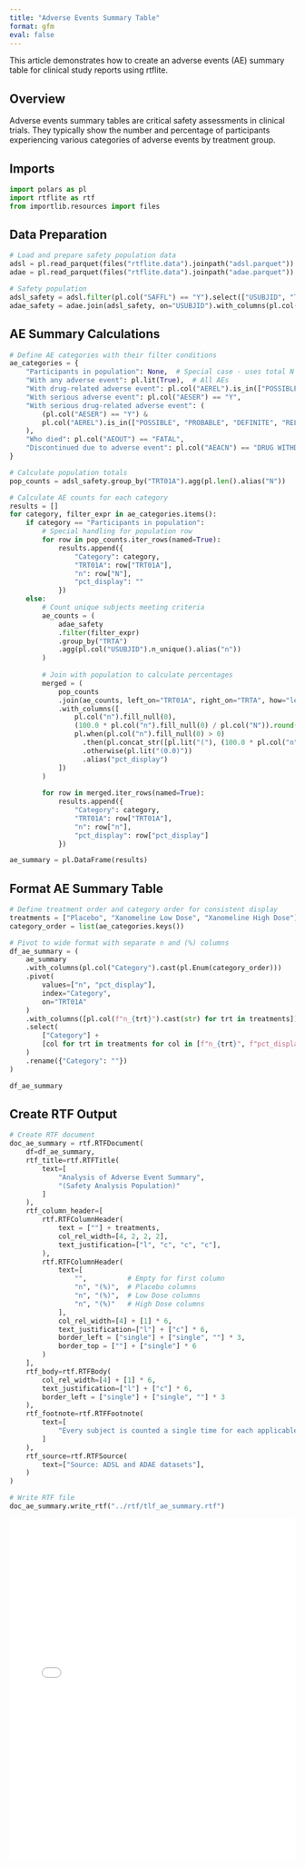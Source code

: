 ```yaml
---
title: "Adverse Events Summary Table"
format: gfm
eval: false
---
```


<!-- `.md` and `.py` files are generated from the `.qmd` file. Please edit that file. -->

This article demonstrates how to create an adverse events (AE) summary table for clinical study reports using rtflite.

## Overview

Adverse events summary tables are critical safety assessments in clinical trials. 
They typically show the number and percentage of participants experiencing 
various categories of adverse events by treatment group.

## Imports

```python
import polars as pl
import rtflite as rtf
from importlib.resources import files
```

## Data Preparation

```python
# Load and prepare safety population data
adsl = pl.read_parquet(files("rtflite.data").joinpath("adsl.parquet"))
adae = pl.read_parquet(files("rtflite.data").joinpath("adae.parquet"))

# Safety population 
adsl_safety = adsl.filter(pl.col("SAFFL") == "Y").select(["USUBJID", "TRT01A"])
adae_safety = adae.join(adsl_safety, on="USUBJID").with_columns(pl.col("TRT01A").alias("TRTA"))
```

## AE Summary Calculations

```python
# Define AE categories with their filter conditions
ae_categories = {
    "Participants in population": None,  # Special case - uses total N
    "With any adverse event": pl.lit(True),  # All AEs
    "With drug-related adverse event": pl.col("AEREL").is_in(["POSSIBLE", "PROBABLE", "DEFINITE", "RELATED"]),
    "With serious adverse event": pl.col("AESER") == "Y",
    "With serious drug-related adverse event": (
        (pl.col("AESER") == "Y") & 
        pl.col("AEREL").is_in(["POSSIBLE", "PROBABLE", "DEFINITE", "RELATED"])
    ),
    "Who died": pl.col("AEOUT") == "FATAL",
    "Discontinued due to adverse event": pl.col("AEACN") == "DRUG WITHDRAWN"
}

# Calculate population totals
pop_counts = adsl_safety.group_by("TRT01A").agg(pl.len().alias("N"))

# Calculate AE counts for each category
results = []
for category, filter_expr in ae_categories.items():
    if category == "Participants in population":
        # Special handling for population row
        for row in pop_counts.iter_rows(named=True):
            results.append({
                "Category": category,
                "TRT01A": row["TRT01A"],
                "n": row["N"],
                "pct_display": ""
            })
    else:
        # Count unique subjects meeting criteria
        ae_counts = (
            adae_safety
            .filter(filter_expr)
            .group_by("TRTA")
            .agg(pl.col("USUBJID").n_unique().alias("n"))
        )
        
        # Join with population to calculate percentages
        merged = (
            pop_counts
            .join(ae_counts, left_on="TRT01A", right_on="TRTA", how="left")
            .with_columns([
                pl.col("n").fill_null(0),
                (100.0 * pl.col("n").fill_null(0) / pl.col("N")).round(1).alias("pct"),
                pl.when(pl.col("n").fill_null(0) > 0)
                  .then(pl.concat_str([pl.lit("("), (100.0 * pl.col("n").fill_null(0) / pl.col("N")).round(1).cast(str), pl.lit(")")]))
                  .otherwise(pl.lit("(0.0)"))
                  .alias("pct_display")
            ])
        )
        
        for row in merged.iter_rows(named=True):
            results.append({
                "Category": category,
                "TRT01A": row["TRT01A"],
                "n": row["n"],
                "pct_display": row["pct_display"]
            })

ae_summary = pl.DataFrame(results)
```

## Format AE Summary Table

```python
# Define treatment order and category order for consistent display
treatments = ["Placebo", "Xanomeline Low Dose", "Xanomeline High Dose"]
category_order = list(ae_categories.keys())

# Pivot to wide format with separate n and (%) columns
df_ae_summary = (
    ae_summary
    .with_columns(pl.col("Category").cast(pl.Enum(category_order)))
    .pivot(
        values=["n", "pct_display"],
        index="Category", 
        on="TRT01A"
    )
    .with_columns([pl.col(f"n_{trt}").cast(str) for trt in treatments])
    .select(
        ["Category"] + 
        [col for trt in treatments for col in [f"n_{trt}", f"pct_display_{trt}"]]
    )
    .rename({"Category": ""})
)

df_ae_summary
```

## Create RTF Output

```python
# Create RTF document
doc_ae_summary = rtf.RTFDocument(
    df=df_ae_summary,
    rtf_title=rtf.RTFTitle(
        text=[
            "Analysis of Adverse Event Summary",
            "(Safety Analysis Population)"
        ]
    ),
    rtf_column_header=[
        rtf.RTFColumnHeader(
            text = [""] + treatments,
            col_rel_width=[4, 2, 2, 2], 
            text_justification=["l", "c", "c", "c"],
        ),
        rtf.RTFColumnHeader(
            text=[
                "",          # Empty for first column
                "n", "(%)",  # Placebo columns
                "n", "(%)",  # Low Dose columns
                "n", "(%)"   # High Dose columns
            ],
            col_rel_width=[4] + [1] * 6,
            text_justification=["l"] + ["c"] * 6,
            border_left = ["single"] + ["single", ""] * 3,
            border_top = [""] + ["single"] * 6
        )
    ],
    rtf_body=rtf.RTFBody(
        col_rel_width=[4] + [1] * 6,
        text_justification=["l"] + ["c"] * 6,
        border_left = ["single"] + ["single", ""] * 3
    ),
    rtf_footnote=rtf.RTFFootnote(
        text=[
            "Every subject is counted a single time for each applicable row and column."
        ]
    ),
    rtf_source=rtf.RTFSource(
        text=["Source: ADSL and ADAE datasets"],
    )
)

# Write RTF file
doc_ae_summary.write_rtf("../rtf/tlf_ae_summary.rtf")
```

<embed src="../pdf/tlf_ae_summary.pdf" style="width:100%; height:600px" type="application/pdf">
